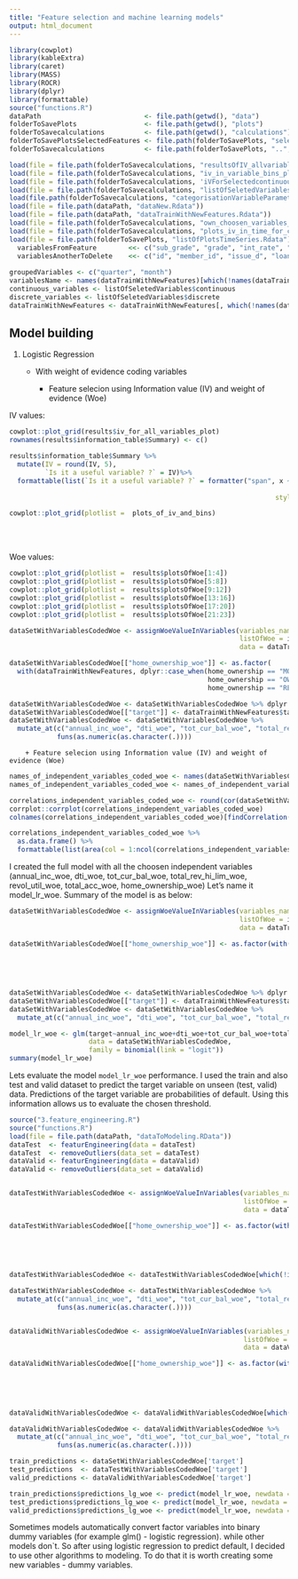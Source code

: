 ```yaml
---
title: "Feature selection and machine learning models"
output: html_document
---
```


```r
library(cowplot)
library(kableExtra)
library(caret)
library(MASS)
library(ROCR)
library(dplyr)
library(formattable)
source("functions.R")
dataPath                          <- file.path(getwd(), "data")
folderToSavePlots                 <- file.path(getwd(), "plots")
folderToSavecalculations          <- file.path(getwd(), "calculations")
folderToSavePlotsSelectedFeatures <- file.path(folderToSavePlots, "selectedFeatures")
folderToSavecalculations          <- file.path(folderToSavePlots, "..", "calculations")

load(file = file.path(folderToSavecalculations, "resultsOfIV_allvariables.Rdata"))
load(file = file.path(folderToSavecalculations, "iv_in_variable_bins_plots.Rdata"))
load(file = file.path(folderToSavecalculations, 'iVForSelectedcontinuousVariablesWithChoosenBins.Rdata'))
load(file = file.path(folderToSavecalculations, "listOfSeletedVariables.Rdata"))
load(file.path(folderToSavecalculations, "categorisationVariableParametrs.Rdata"))
load(file = file.path(dataPath, "dataNew.Rdata"))
load(file = file.path(dataPath, "dataTrainWithNewFeatures.Rdata"))
load(file = file.path(folderToSavecalculations, "own_choosen_variables_using_owe.Rdata")) ##dane do modelu logistycznego, gdzie sama wybralam bins do 
load(file = file.path(folderToSavecalculations, "plots_iv_in_time_for_choosen_variables.Rdata"))
load(file = file.path(folderToSavePlots, "listOfPlotsTimeSeries.Rdata"))
  variablesFromFeature        <<- c("sub_grade", "grade", "int_rate", "installment", "total_pymnt", "total_pymnt_inv", "total_rec_prncp", "total_rec_int", "total_rec_late_fee", "recoveries", "collection_recovery_fee", "last_pymnt_amnt", "initial_list_status")
  variablesAnotherToDelete    <<- c("id", "member_id", "issue_d", "loan_status", "funded_amnt_inv", "term", "verification_status", "funded_amnt", "group", "last_credit_pull_d", "collections_12_mths_ex_med", "acc_now_delinq")
  
groupedVariables <- c("quarter", "month")
variablesName <- names(dataTrainWithNewFeatures)[which(!names(dataTrainWithNewFeatures) %in% groupedVariables)]
continuous_variables <- listOfSeletedVariables$continuous
discrete_variables <- listOfSeletedVariables$discrete
dataTrainWithNewFeatures <- dataTrainWithNewFeatures[, which(!names(dataTrainWithNewFeatures) %in% c("quarter", "month"))]
```


## Model building

1. Logistic Regression
    
    + With weight of evidence coding variables
    
        + Feature selecion using Information value (IV) and weight of evidence (Woe)

IV values:        
```r
cowplot::plot_grid(results$iv_for_all_variables_plot) 
rownames(results$information_table$Summary) <- c()

results$information_table$Summary %>%
  mutate(IV = round(IV, 5),
         `Is it a useful variable? ?` = IV)%>%
  formattable(list(`Is it a useful variable? ?` = formatter("span", x ~ icontext(ifelse(x >0.02, "ok", "remove"),
                                                                                        ifelse(x>0.02, "Yes", "No")),
                                                                   style = x ~ style(color = ifelse(x>0.02, "green", "red")))))

cowplot::plot_grid(plotlist =  plots_of_iv_and_bins)  
```

</br>
</br>

Woe values:

```r

cowplot::plot_grid(plotlist =  results$plotsOfWoe[1:4])
cowplot::plot_grid(plotlist =  results$plotsOfWoe[5:8])
cowplot::plot_grid(plotlist =  results$plotsOfWoe[9:12])
cowplot::plot_grid(plotlist =  results$plotsOfWoe[13:16])
cowplot::plot_grid(plotlist =  results$plotsOfWoe[17:20])
cowplot::plot_grid(plotlist =  results$plotsOfWoe[21:23])
```



```r
dataSetWithVariablesCodedWoe <- assignWoeValueInVariables(variables_name = continuous_variables,
                                                          listOfWoe = informationTableSelectedVariables,
                                                          data = dataTrainWithNewFeatures)

dataSetWithVariablesCodedWoe[["home_ownership_woe"]] <- as.factor(
  with(dataTrainWithNewFeatures, dplyr::case_when(home_ownership == "MORTGAGE" ~ -0.19739742,
                                                  home_ownership == "OWN"  ~ 0.07469287,
                                                  home_ownership == "RENT" ~ 0.17447816)))

dataSetWithVariablesCodedWoe <- dataSetWithVariablesCodedWoe %>% dplyr::select(contains("_woe"))
dataSetWithVariablesCodedWoe[["target"]] <- dataTrainWithNewFeatures$target
dataSetWithVariablesCodedWoe <- dataSetWithVariablesCodedWoe %>%
  mutate_at(c("annual_inc_woe", "dti_woe", "tot_cur_bal_woe", "total_rev_hi_lim_woe", "revol_util_woe", "total_acc_woe", "home_ownership_woe"),
            funs(as.numeric(as.character(.))))

```

        + Feature selecion using Information value (IV) and weight of evidence (Woe)

```r

names_of_independent_variables_coded_woe <- names(dataSetWithVariablesCodedWoe)
names_of_independent_variables_coded_woe <- names_of_independent_variables_coded_woe[which(!names_of_independent_variables_coded_woe %in% c("target"))]

correlations_independent_variables_coded_woe <- round(cor(dataSetWithVariablesCodedWoe[, names_of_independent_variables_coded_woe]),3)
corrplot::corrplot(correlations_independent_variables_coded_woe)
colnames(correlations_independent_variables_coded_woe)[findCorrelation(correlations_independent_variables_coded_woe, cutoff = 0.6)]

correlations_independent_variables_coded_woe %>%
  as.data.frame() %>%
  formattable(list(area(col = 1:ncol(correlations_independent_variables_coded_woe)) ~ color_bar("orange")))

```

I created the full model with all the choosen independent variables (annual_inc_woe, dti_woe, tot_cur_bal_woe, total_rev_hi_lim_woe, revol_util_woe, total_acc_woe, home_ownership_woe)
Let’s name it model_lr_woe. Summary of the model is as below:


 
```r

dataSetWithVariablesCodedWoe <- assignWoeValueInVariables(variables_name = continuous_variables,
                                                          listOfWoe = informationTableSelectedVariables,
                                                          data = dataTrainWithNewFeatures)

dataSetWithVariablesCodedWoe[["home_ownership_woe"]] <- as.factor(with(dataTrainWithNewFeatures,
                                                                       dplyr::case_when(
                                                                         home_ownership == "MORTGAGE" ~ -0.19739742,
                                                                         home_ownership == "OWN"  ~ 0.07469287,
                                                                         home_ownership == "RENT" ~ 0.17447816)))

dataSetWithVariablesCodedWoe <- dataSetWithVariablesCodedWoe %>% dplyr::select(contains("_woe"))
dataSetWithVariablesCodedWoe[["target"]] <- dataTrainWithNewFeatures$target
dataSetWithVariablesCodedWoe <- dataSetWithVariablesCodedWoe %>%
  mutate_at(c("annual_inc_woe", "dti_woe", "tot_cur_bal_woe", "total_rev_hi_lim_woe", "revol_util_woe", "total_acc_woe", "home_ownership_woe"), funs(as.numeric(as.character(.))))


```

```r
model_lr_woe <- glm(target~annual_inc_woe+dti_woe+tot_cur_bal_woe+total_rev_hi_lim_woe+revol_util_woe+total_acc_woe+home_ownership_woe,
                    data = dataSetWithVariablesCodedWoe,
                    family = binomial(link = "logit"))
summary(model_lr_woe)
```

Lets evaluate the model `model_lr_woe` performance. I used the train and also test and valid dataset to predict the target variable on unseen (test, valid) data. Predictions of the target variable are probabilities of default. Using this information allows us to evaluate the chosen threshold.

```r
source("3.feature_engineering.R")
source("functions.R")
load(file = file.path(dataPath, "dataToModeling.RData"))
dataTest  <- featurEngineering(data = dataTest)
dataTest  <- removeOutliers(data_set = dataTest)
dataValid <- featurEngineering(data = dataValid)
dataValid <- removeOutliers(data_set = dataValid)


dataTestWithVariablesCodedWoe <- assignWoeValueInVariables(variables_name = continuous_variables,
                                                           listOfWoe = informationTableSelectedVariables,
                                                           data = dataTest)

dataTestWithVariablesCodedWoe[["home_ownership_woe"]] <- as.factor(with(dataTestWithVariablesCodedWoe,
                                                                        dplyr::case_when(
                                                                          home_ownership == "MORTGAGE" ~ -0.19739742,
                                                                          home_ownership == "OWN"  ~ 0.07469287,
                                                                          home_ownership == "RENT" ~ 0.17447816)))

dataTestWithVariablesCodedWoe <- dataTestWithVariablesCodedWoe[which(!is.na(dataTestWithVariablesCodedWoe$target)),]

dataTestWithVariablesCodedWoe <- dataTestWithVariablesCodedWoe %>%
  mutate_at(c("annual_inc_woe", "dti_woe", "tot_cur_bal_woe", "total_rev_hi_lim_woe", "revol_util_woe", "total_acc_woe", "home_ownership_woe"),
            funs(as.numeric(as.character(.))))


dataValidWithVariablesCodedWoe <- assignWoeValueInVariables(variables_name = continuous_variables,
                                                           listOfWoe = informationTableSelectedVariables,
                                                           data = dataValid)

dataValidWithVariablesCodedWoe[["home_ownership_woe"]] <- as.factor(with(dataValidWithVariablesCodedWoe,
                                                                        dplyr::case_when(
                                                                          home_ownership == "MORTGAGE" ~ -0.19739742,
                                                                          home_ownership == "OWN"  ~ 0.07469287,
                                                                          home_ownership == "RENT" ~ 0.17447816)))

dataValidWithVariablesCodedWoe <- dataValidWithVariablesCodedWoe[which(!is.na(dataValidWithVariablesCodedWoe$target)),]

dataValidWithVariablesCodedWoe <- dataValidWithVariablesCodedWoe %>%
  mutate_at(c("annual_inc_woe", "dti_woe", "tot_cur_bal_woe", "total_rev_hi_lim_woe", "revol_util_woe", "total_acc_woe", "home_ownership_woe"),
            funs(as.numeric(as.character(.))))

train_predictions <- dataSetWithVariablesCodedWoe['target'] 
test_predictions  <- dataTestWithVariablesCodedWoe['target']
valid_predictions <- dataValidWithVariablesCodedWoe['target']

train_predictions$predictions_lg_woe <- predict(model_lr_woe, newdata = dataSetWithVariablesCodedWoe, type = "response")
test_predictions$predictions_lg_woe <- predict(model_lr_woe, newdata = dataTestWithVariablesCodedWoe, type = "response")
valid_predictions$predictions_lg_woe <- predict(model_lr_woe, newdata = dataValidWithVariablesCodedWoe, type = "response")

```






Sometimes models automatically convert factor variables into binary dummy variables (for example glm() - logistic regression). while other models don`t. So after using logistic regression to predict default, I decided to use other algorithms to modeling. To do that it is worth creating some new variables - dummy variables.  



